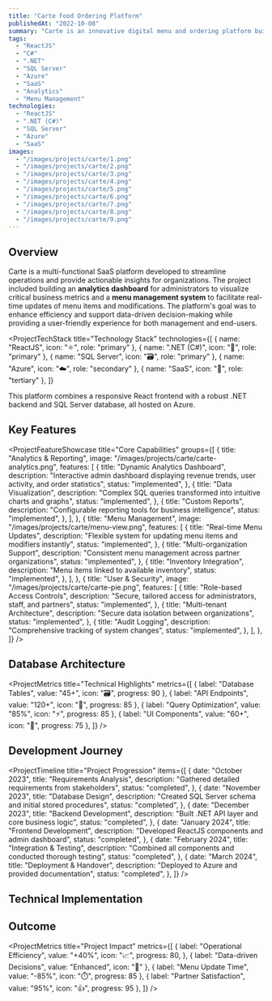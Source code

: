 ```yaml
---
title: "Carte Food Ordering Platform"
publishedAt: "2022-10-08"
summary: "Carte is an innovative digital menu and ordering platform built for restaurants with a focus on health and ingredients."
tags:
  - "ReactJS"
  - "C#"
  - ".NET"
  - "SQL Server"
  - "Azure"
  - "SaaS"
  - "Analytics"
  - "Menu Management"
technologies:
  - "ReactJS"
  - ".NET (C#)"
  - "SQL Server"
  - "Azure"
  - "SaaS"
images:
  - "/images/projects/carte/1.png"
  - "/images/projects/carte/2.png"
  - "/images/projects/carte/3.png"
  - "/images/projects/carte/4.png"
  - "/images/projects/carte/5.png"
  - "/images/projects/carte/6.png"
  - "/images/projects/carte/7.png"
  - "/images/projects/carte/8.png"
  - "/images/projects/carte/9.png"
---
```


## Overview

Carte is a multi-functional SaaS platform developed to streamline operations and provide actionable insights for organizations. The project included building an **analytics dashboard** for administrators to visualize critical business metrics and a **menu management system** to facilitate real-time updates of menu items and modifications. The platform's goal was to enhance efficiency and support data-driven decision-making while providing a user-friendly experience for both management and end-users.

<ProjectTechStack
  title="Technology Stack"
  technologies={[
    { name: "ReactJS", icon: "⚛️", role: "primary" },
    { name: ".NET (C#)", icon: "🔷", role: "primary" },
    { name: "SQL Server", icon: "🗃️", role: "primary" },
    { name: "Azure", icon: "☁️", role: "secondary" },
    { name: "SaaS", icon: "🧩", role: "tertiary" },
  ]}
>
  This platform combines a responsive React frontend with a robust .NET backend
  and SQL Server database, all hosted on Azure.
</ProjectTechStack>

## Key Features

<ProjectFeatureShowcase
  title="Core Capabilities"
  groups={[
    {
      title: "Analytics & Reporting",
      image: "/images/projects/carte/carte-analytics.png",
      features: [
        {
          title: "Dynamic Analytics Dashboard",
          description:
            "Interactive admin dashboard displaying revenue trends, user activity, and order statistics",
          status: "implemented",
        },
        {
          title: "Data Visualization",
          description:
            "Complex SQL queries transformed into intuitive charts and graphs",
          status: "implemented",
        },
        {
          title: "Custom Reports",
          description: "Configurable reporting tools for business intelligence",
          status: "implemented",
        },
      ],
    },
    {
      title: "Menu Management",
      image: "/images/projects/carte/menu-view.png",
      features: [
        {
          title: "Real-time Menu Updates",
          description:
            "Flexible system for updating menu items and modifiers instantly",
          status: "implemented",
        },
        {
          title: "Multi-organization Support",
          description:
            "Consistent menu management across partner organizations",
          status: "implemented",
        },
        {
          title: "Inventory Integration",
          description: "Menu items linked to available inventory",
          status: "implemented",
        },
      ],
    },
    {
      title: "User & Security",
      image: "/images/projects/carte/carte-pie.png",
      features: [
        {
          title: "Role-based Access Controls",
          description:
            "Secure, tailored access for administrators, staff, and partners",
          status: "implemented",
        },
        {
          title: "Multi-tenant Architecture",
          description: "Secure data isolation between organizations",
          status: "implemented",
        },
        {
          title: "Audit Logging",
          description: "Comprehensive tracking of system changes",
          status: "implemented",
        },
      ],
    },
  ]}
/>

## Database Architecture

<ProjectChallengeCard
  title="Database Design Challenge"
  challenge="Design a database architecture that could efficiently handle complex queries for analytics while supporting real-time menu updates across multiple organizations."
  solution="Implemented a normalized SQL Server database with strategic denormalization for analytics tables. Created optimized stored procedures for common queries and implemented effective indexing strategies."
  impact="Achieved sub-second response times for complex analytics queries while maintaining data integrity and consistency across all operations."
  domain="Database Architecture"
/>

<ProjectMetrics
  title="Technical Highlights"
  metrics={[
    { label: "Database Tables", value: "45+", icon: "🗃️", progress: 90 },
    { label: "API Endpoints", value: "120+", icon: "🔌", progress: 85 },
    { label: "Query Optimization", value: "85%", icon: "⚡", progress: 85 },
    { label: "UI Components", value: "60+", icon: "🧩", progress: 75 },
  ]}
/>

## Development Journey

<ProjectTimeline
  title="Project Progression"
  items={[
    {
      date: "October 2023",
      title: "Requirements Analysis",
      description: "Gathered detailed requirements from stakeholders",
      status: "completed",
    },
    {
      date: "November 2023",
      title: "Database Design",
      description: "Created SQL Server schema and initial stored procedures",
      status: "completed",
    },
    {
      date: "December 2023",
      title: "Backend Development",
      description: "Built .NET API layer and core business logic",
      status: "completed",
    },
    {
      date: "January 2024",
      title: "Frontend Development",
      description: "Developed ReactJS components and admin dashboard",
      status: "completed",
    },
    {
      date: "February 2024",
      title: "Integration & Testing",
      description: "Combined all components and conducted thorough testing",
      status: "completed",
    },
    {
      date: "March 2024",
      title: "Deployment & Handover",
      description: "Deployed to Azure and provided documentation",
      status: "completed",
    },
  ]}
/>

## Technical Implementation

<ProjectChallengeCard
  title="Real-time Integration Challenge"
  challenge="Integrate real-time updates with database-driven operations in a multi-organization environment while maintaining consistent performance."
  solution="Implemented an efficient API layer with optimized endpoints, leveraging SQL Server's capabilities for complex queries while maintaining a clean separation of concerns in the code architecture."
  impact="Created a responsive system where menu changes are instantly reflected across all connected clients, with analytics updating in near real-time."
  difficulty="hard"
  domain="System Integration"
/>
## Outcome

<ProjectMetrics
  title="Project Impact"
  metrics={[
    {
      label: "Operational Efficiency",
      value: "+40%",
      icon: "📈",
      progress: 80,
    },
    { label: "Data-driven Decisions", value: "Enhanced", icon: "🧠" },
    { label: "Menu Update Time", value: "-85%", icon: "⏱️", progress: 85 },
    { label: "Partner Satisfaction", value: "95%", icon: "👍", progress: 95 },
  ]}
/>

<ProjectChallengeCard
  title="Project Success"
  challenge="Create a comprehensive platform that enabled organizations to effectively monitor and manage their operations with real-time data insights."
  solution="Delivered a fully integrated SaaS solution combining powerful analytics, flexible menu management, and robust security in a user-friendly interface."
  impact="Carte successfully enhanced operational efficiency, improved decision-making through actionable insights, and demonstrated the value of combining modern web technologies with thoughtful design to create impactful solutions."
  domain="SaaS/Analytics"
/>

<ComponentShowcase title="Related Projects">
  <ProjectCard title="E-commerce Platform" slug="ecommerce" />
  <ProjectCard title="Project Flow" slug="project-flow" />
</ComponentShowcase>
